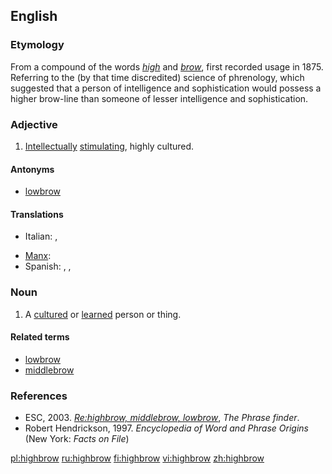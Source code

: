 ==English==

===Etymology===
From a compound of the words ''[[high]]'' and ''[[brow]]'', first recorded usage in 1875.  Referring to the (by that time discredited) science of phrenology, which suggested that a person of intelligence and sophistication would possess a higher brow-line than someone of lesser intelligence and sophistication.

===Adjective===
{{wikipedia}}
{{en-adj|-}}

# {{US|colloquial}} [[intellectually|Intellectually]] [[stimulating]], highly cultured.

====Antonyms====
* [[lowbrow]]

====Translations====
{{trans-top}}
* Italian: {{t|it|intellettuale}}, {{qualifier|pejorative}} {{t|it|intellettualoide}}
{{trans-mid}}
* [[Manx]]: {{t|gv|ard-inchynagh|alt=ard-inçhynagh}}
* Spanish: {{t|es|intelectual|f}}, {{t|es|culturado|m}}, {{t|es|élite}}
{{trans-bottom}}

===Noun===
{{en-noun}}

# A [[cultured]] or [[learned]] person or thing.

====Related terms====
* [[lowbrow]]
* [[middlebrow]]

===References===
* ESC, 2003. ''[http://www.phrases.org.uk/bulletin_board/21/messages/72.html Re:highbrow, middlebrow, lowbrow]'', ''The Phrase finder''.
* Robert Hendrickson, 1997. ''Encyclopedia of Word and Phrase Origins'' (New York: ''Facts on File'')

[[pl:highbrow]]
[[ru:highbrow]]
[[fi:highbrow]]
[[vi:highbrow]]
[[zh:highbrow]]